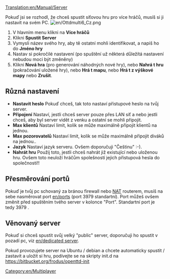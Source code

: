 [[Translation:en/Manual/Server]]

Pokuď jsi se rozhodl, že chceš spustit síťovou hru pro více hráčů, musíš si ji nastavit na svém PC.
[[File:en/Ottdmulti6 Cz.png|right]]
#V hlavním menu klikni na '''Více hráčů'''
#Klikni '''Spustit Server'''
#Vymysli název svého hry, aby tě ostatní mohli identifikovat, a napiš ho do '''Jméno hry'''
#Nastav si pokročilé nastavení (po spuštění už některá důležítá nastavení nebudou moci být změněny)
#Klikni '''Nová hra''' (pro generování náhodných nové hry), nebo '''Nahrá t hru''' (pokračování uložené hry), nebo '''Hrá t mapu''', nebo '''Hrá t z výškové mapy''' nebo '''Zrušit'''.

==Různá nastavení==
*'''Nastavit heslo''' Pokuď chceš, tak toto nastaví přistupové heslo na tvůj server.
*'''Připojení''' Nastaví, jestli chceš server pouze přes LAN síť a nebo jestli chceš, aby byl server vidět z venku a ostatní se mohli připojit.
*'''Max klientů''' Nastaví limit, kolik se může maximálně připojit klientů na jednou.
*'''Max pozorovatelů''' Nastaví limit, kolik se může maximálně připojit diváků na jednou..
*'''Jazyk''' Nastaví jazyk serveru. Ovšem doporučuji "Češtinu" :-).
*'''Nahrát hru''' Použij toto, jestli chceš nahrát již existující nebo uloženou hru. Ovšem toto neuloží hráčům spolešností jejich přistupová hesla do společnosti!!

==Přesměrování portů==
Pokuď je tvůj pc schovaný za bránou firewall nebo [https://www.wikipedia.org/wiki/Network_address_translation NAT] routerem, musíš na sebe nasměrovat port [[en/port]]s (port 3979 standartní).
Port můžeš ovšem změnit před spuštěním tvého server v kolonce "Port". Standartní port je tedy 3979 .

==Věnovaný server==
Pokuď si chceš spustit svůj velký "public" server, doporučuji ho spustit v pozadí pc, viz [[en/dedicated server]].

Pokud provozujete server na Ubuntu / debian a chcete automaticky spustit / zastavit a uložit si hru, podívejte se na skripty init.d na https://bitbucket.org/frodus/openttd-init

[[Category:en/Multiplayer]]